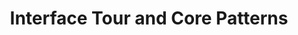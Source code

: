 ---
title: Interface Tour and Core Patterns
slug: overview
description: Presents the Visual KPI Designer interface and its core patterns.
tags: ['interface','Visual KPI Designer']
---